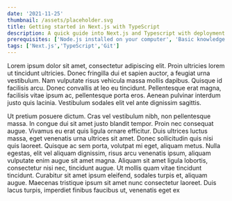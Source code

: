 ```yaml
---
date: '2021-11-25'
thumbnail: /assets/placeholder.svg
title: Getting started in Next.js with TypeScript
description: A quick guide into Next.js and Typescript with deployment to vercel
prerequisites: ['Node.js installed on your computer', 'Basic knowledge working with Next.js and TypeScript']
tags: ['Next.js','TypeScript','Git']
---
```


<Prerequisites />

<Tags />

Lorem ipsum dolor sit amet, consectetur adipiscing elit. Proin ultricies lorem ut tincidunt ultricies. Donec fringilla dui et sapien auctor, a feugiat urna vestibulum. Nam vulputate risus vehicula massa mollis dapibus. Quisque id facilisis arcu. Donec convallis at leo eu tincidunt. Pellentesque erat magna, facilisis vitae ipsum ac, pellentesque porta eros. Aenean pulvinar interdum justo quis lacinia. Vestibulum sodales elit vel ante dignissim sagittis.

Ut pretium posuere dictum. Cras vel vestibulum nibh, non pellentesque massa. In congue dui sit amet justo blandit tempor. Proin nec consequat augue. Vivamus eu erat quis ligula ornare efficitur. Duis ultrices luctus massa, eget venenatis urna ultrices sit amet. Donec sollicitudin quis nisi quis laoreet. Quisque ac sem porta, volutpat mi eget, aliquam metus. Nulla egestas, elit vel aliquam dignissim, risus arcu venenatis ipsum, aliquam vulputate enim augue sit amet magna. Aliquam sit amet ligula lobortis, consectetur nisi nec, tincidunt augue. Ut mollis quam vitae tincidunt tincidunt. Curabitur sit amet ipsum eleifend, sodales turpis et, aliquam augue. Maecenas tristique ipsum sit amet nunc consectetur laoreet. Duis lacus turpis, imperdiet finibus faucibus ut, venenatis eget ex